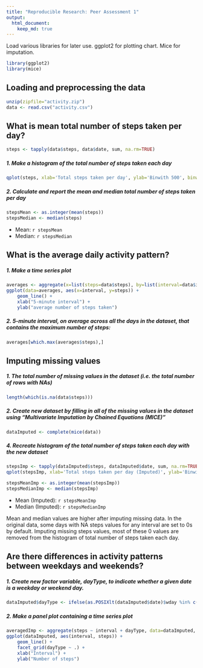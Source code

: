 ```yaml
---
title: "Reproducible Research: Peer Assessment 1"
output: 
  html_document:
    keep_md: true
---
```

Load various libraries for later use. ggplot2 for plotting chart. Mice for imputation.

```r
library(ggplot2)
library(mice)
```
## Loading and preprocessing the data
```r
unzip(zipfile="activity.zip")
data <- read.csv("activity.csv")
```

## What is mean total number of steps taken per day?
```r
steps <- tapply(data$steps, data$date, sum, na.rm=TRUE)
```

##### 1. Make a histogram of the total number of steps taken each day
```r
qplot(steps, xlab='Total steps taken per day', ylab='Binwith 500', binwidth=500)
```

##### 2. Calculate and report the mean and median total number of steps taken per day
```r
stepsMean <- as.integer(mean(steps))
stepsMedian <- median(steps)
```
* Mean: `r stepsMean`
* Median: `r stepsMedian`

## What is the average daily activity pattern?

##### 1. Make a time series plot
```r
averages <- aggregate(x=list(steps=data$steps), by=list(interval=data$interval), mean, na.rm=TRUE)
ggplot(data=averages, aes(x=interval, y=steps)) +
    geom_line() +
    xlab("5-minute interval") +
    ylab("average number of steps taken")
```

##### 2. 5-minute interval, on average across all the days in the dataset, that contains the maximum number of steps:
```r
averages[which.max(averages$steps),]
```

## Imputing missing values

##### 1. The total number of missing values in the dataset (i.e. the total number of rows with NAs)
```r
length(which(is.na(data$steps)))
```

##### 2. Create new dataset by filling in all of the missing values in the dataset using "Multivariate Imputation by Chained Equations (MICE)"
```r
dataImputed <- complete(mice(data))
```

##### 4. Recreate histogram of the total number of steps taken each day with the new dataset
```r
stepsImp <- tapply(dataImputed$steps, dataImputed$date, sum, na.rm=TRUE)
qplot(stepsImp, xlab='Total steps taken per day (Imputed)', ylab='Binwith 500', binwidth=500)
```

```r
stepsMeanImp <- as.integer(mean(stepsImp))
stepsMedianImp <- median(stepsImp)
```
* Mean (Imputed): `r stepsMeanImp`
* Median (Imputed): `r stepsMedianImp`

Mean and median values are higher after imputing missing data. In the original data, some days with NA steps values for any interval are set to 0s by default. Imputing missing steps values, most of these 0 values are removed from the histogram of total number of steps taken each day.

## Are there differences in activity patterns between weekdays and weekends?

##### 1. Create new factor variable, dayType, to indicate whether a given date is a weekday or weekend day.
```r
dataImputed$dayType <- ifelse(as.POSIXlt(dataImputed$date)$wday %in% c(0,6), 'weekend', 'weekday')
```

##### 2. Make a panel plot containing a time series plot
```r
averagedImp <- aggregate(steps ~ interval + dayType, data=dataImputed, mean)
ggplot(dataImputed, aes(interval, steps)) + 
    geom_line() + 
    facet_grid(dayType ~ .) +
    xlab("Interval") + 
    ylab("Number of steps")
```